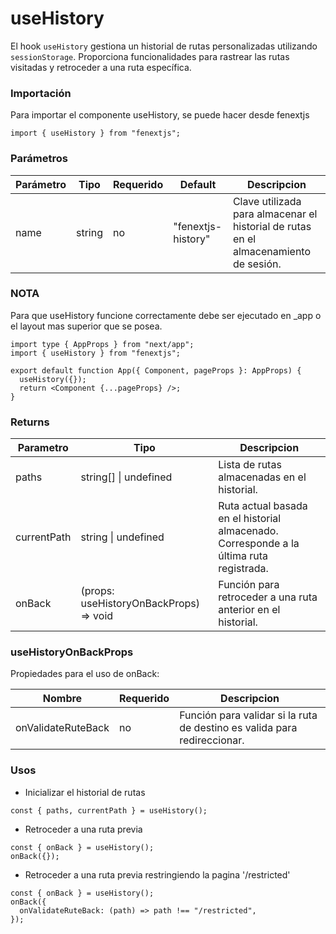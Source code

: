 # useHistory

El hook `useHistory` gestiona un historial de rutas personalizadas utilizando `sessionStorage`. Proporciona funcionalidades para rastrear las rutas visitadas y retroceder a una ruta específica.

### Importación

Para importar el componente useHistory, se puede hacer desde fenextjs

```tsx copy
import { useHistory } from "fenextjs";
```

### Parámetros

| Parámetro | Tipo   | Requerido | Default            | Descripcion                                                                          |
| --------- | ------ | --------- | ------------------ | ------------------------------------------------------------------------------------ |
| name      | string | no        | "fenextjs-history" | Clave utilizada para almacenar el historial de rutas en el almacenamiento de sesión. |

### **NOTA**

Para que useHistory funcione correctamente debe ser ejecutado en \_app o el layout mas superior que se posea.

```tsx copy
import type { AppProps } from "next/app";
import { useHistory } from "fenextjs";

export default function App({ Component, pageProps }: AppProps) {
  useHistory({});
  return <Component {...pageProps} />;
}
```

### Returns

| Parametro   | Tipo                                    | Descripcion                                                                             |
| ----------- | --------------------------------------- | --------------------------------------------------------------------------------------- |
| paths       | string[] \| undefined                   | Lista de rutas almacenadas en el historial.                                             |
| currentPath | string \| undefined                     | Ruta actual basada en el historial almacenado. Corresponde a la última ruta registrada. |
| onBack      | (props: useHistoryOnBackProps) =\> void | Función para retroceder a una ruta anterior en el historial.                            |

### useHistoryOnBackProps

Propiedades para el uso de onBack:

| Nombre             | Requerido | Descripcion                                                              |
| ------------------ | --------- | ------------------------------------------------------------------------ |
| onValidateRuteBack | no        | Función para validar si la ruta de destino es valida para redireccionar. |

### Usos

- Inicializar el historial de rutas

```tsx copy
const { paths, currentPath } = useHistory();
```

- Retroceder a una ruta previa

```tsx copy
const { onBack } = useHistory();
onBack({});
```

- Retroceder a una ruta previa restringiendo la pagina '/restricted'

```tsx copy
const { onBack } = useHistory();
onBack({
  onValidateRuteBack: (path) => path !== "/restricted",
});
```
